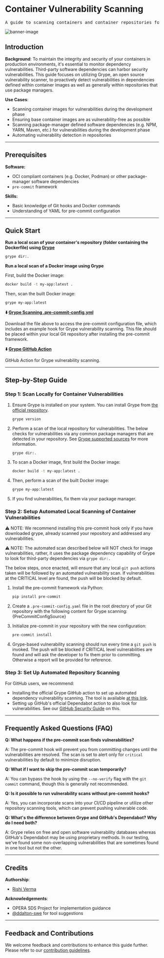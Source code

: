 

# Container Vulnerability Scanning

<pre align="center">A guide to scanning containers and container repositories for security vulnerabilities both manually and automatically.</pre>

![banner-image](/img/vulnerability-scanning-screen.png)

## Introduction

**Background**: To maintain the integrity and security of your containers in production environments, it's essential to monitor dependency vulnerabilities. Third-party software dependencies can harbor security vulnerabilities. This guide focuses on utilizing Grype, an open source vulnerability scanner, to proactively detect vulnerabilities in dependencies defined within container images as well as generally within repositories that use package managers.

**Use Cases**:
- Scanning container images for vulnerabilities during the development phase
- Ensuring base container images are as vulnerability-free as possible
- Scanning package-manager defined software dependencies (e.g. NPM, YARN, Maven, etc.) for vulnerabilities during the development phase
- Automating vulnerability detection in repositories

---

## Prerequisites
**Software:**
- OCI compliant containers (e.g. Docker, Podman) or other package-manager software dependencies
- `pre-commit` framework

**Skills:**
- Basic knowledge of Git hooks and Docker commands
- Understanding of YAML for pre-commit configuration

---

## Quick Start

**Run a local scan of your container's repository (folder containing the Dockerfile) using [Grype](https://github.com/anchore/grype)**

```bash
grype dir:.
```

**Run a local scan of a Docker image using Grype**

First, build the Docker image:
```bash
docker build -t my-app:latest .
```

Then, scan the built Docker image:
```bash
grype my-app:latest
```

**⬇️ [Grype Scanning .pre-commit-config.yml](pathname:///assets/software-lifecycle/security/container-vulnerability-scanning/pre-commit-config.yml)**

Download the file above to access the pre-commit configuration file, which includes an example hook for Grype vulnerability scanning. This file should be placed within your local Git repository after installing the pre-commit framework.

**⬇️ [Grype GitHub Action](https://github.com/marketplace/actions/anchore-container-scan)**

GitHub Action for Grype vulnerability scanning. 

---

## Step-by-Step Guide

### Step 1: Scan Locally for Container Vulnerabilities

1. Ensure Grype is installed on your system. You can install Grype from [the official repository](https://github.com/anchore/grype).

    ```bash
    grype version
    ```

2. Perform a scan of the local repository for vulnerabilities. The below checks for vulnerabilities via any common package managers that are detected in your repository. See [Grype supported sources](https://github.com/anchore/grype?tab=readme-ov-file#supported-sources) for more information.

    ```bash
    grype dir:.
    ```

3. To scan a Docker image, first build the Docker image:

    ```bash
    docker build -t my-app:latest .
    ```

4. Then, perform a scan of the built Docker image:

    ```bash
    grype my-app:latest
    ```

5. If you find vulnerabilities, fix them via your package manager. 

### Step 2: Setup Automated Local Scanning of Container Vulnerabilities

⚠️ NOTE: We recommend installing this pre-commit hook only if you have downloaded grype, already scanned your repository and addressed any vulnerabilities.

⚠️ NOTE: The automated scan described below will NOT check for image vulnerabilities, rather, it uses the package dependency capability of Grype to look for third-party dependencies via `grype dir:.`

The below steps, once enacted, will ensure that any local `git push` actions taken will be followed by an automated vulnerability scan. If vulnerabilities at the CRITICAL level are found, the push will be blocked by default.

1. Install the pre-commit framework via Python:
   ```bash
   pip install pre-commit
   ```
2. Create a `.pre-commit-config.yaml` file in the root directory of your Git repository with the following content for Grype scanning:
   <CodeBlock language="yaml">{PreCommitConfigSource}</CodeBlock>

3. Initialize pre-commit in your repository with the new configuration:
   ```bash
   pre-commit install
   ```

4. Grype-based vulnerability scanning should run every time a `git push` is invoked. The push will be blocked if CRITICAL level vulnerabilities are found and will ask the developer to fix them prior to committing. Otherwise a report will be provided for reference. 

### Step 3: Set Up Automated Repository Scanning

For GitHub users, we recommend:
   - Installing the official Grype GitHub action to set up automated dependency vulnerability scanning. The tool is available [at this link](https://github.com/marketplace/actions/anchore-container-scan).
   - Setting up GitHub's official Dependabot action to also look for vulnerabilities. See our [GitHub Security Guide](/docs/guides/software-lifecycle/security/github-security) on this. 

---

## Frequently Asked Questions (FAQ)

**Q: What happens if the pre-commit scan finds vulnerabilities?**

A: The pre-commit hook will prevent you from committing changes until the vulnerabilities are resolved. The scan is set to alert only for `critical` vulnerabilities by default to minimize disruption.

**Q: What if I want to skip the pre-commit scan temporarily?**

A: You can bypass the hook by using the `--no-verify` flag with the `git commit` command, though this is generally not recommended.

**Q: Is it possible to run vulnerability scans without pre-commit hooks?**

A: Yes, you can incorporate scans into your CI/CD pipeline or utilize other repository scanning tools, which can prevent pushing vulnerable code.

**Q: What's the difference between Grype and GitHub's Dependabot? Why do I need both?**

A: Grype relies on free and open software vulnerability databases whereas GitHub's Dependabot may be using proprietary methods. In our testing, we've found some non-overlapping vulnerabilities that are sometimes found in one tool but not the other.

---

## Credits 

**Authorship**:
- [Rishi Verma](https://www.github.com/riverma)

**Acknowledgements**:
* OPERA SDS Project for implementation guidance
* [@ddalton-swe](https://github.com/ddalton-swe) for tool suggestions

---

## Feedback and Contributions

We welcome feedback and contributions to enhance this guide further. Please refer to our [contribution guidelines](https://nasa-ammos.github.io/slim/docs/contribute/contributing/).
